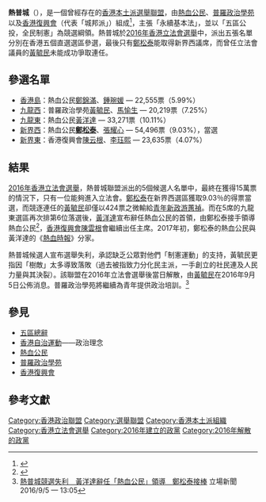 {{expand|time=2016-10-01T00:50:04+00:00}}
{{noteTA
|1=zh-hans:云根;zh-hant:云根;
}}
{{香港政治聯盟表
|名=熱普城
|英文名=CP–PPI–HKRO
|logo=[[File:CP–PPI–HKRO_Logo.jpg|200px]]
|組織形式=
|註冊編號=
|註冊名稱=
|象徵顏色={{colorbox|{{Party meta/color/熱普城}}}} [[黃色|黃色]]
|色碼={{Party meta/color/熱普城}}
|頭銜1=總指揮<ref>{{cite web|url=http://www.passiontimes.hk/article/08-29-2016/32340|title=選舉最後階段　專訪熱普城五區候選人|publisher=熱血時報|date=2016-08-29|website=|access-date=2017-04-12|language=中文|archive-date=2017-01-12|archive-url=https://web.archive.org/web/20170112083312/http://www.passiontimes.hk/article/08-29-2016/32340|dead-url=no}}</ref>
|名1=[[黃洋達|黃洋達]]
|成員組織=
*[[熱血公民|熱血公民]]
*[[普羅政治學苑|普羅政治學苑]]
*[[香港復興會|香港復興會]]
|創立=2016年2月29日
|解散=2016年9月5日
|總部=
|人數=
|口號=全民制憲，香港維新
|立法會議席={{Infobox political party/seats|0|70|hex={{Party meta/color/熱普城}}}}
|區議會議席={{Infobox political party/seats|0|458|hex={{Party meta/color/熱普城}}}}
|政治光譜=[[本土派_(香港)|本土派]]及[[城邦派|城邦派]]
|網站=
}}

'''熱普城'''（{{lang-en|CP–PPI–HKRO}}），是一個曾經存在的[[香港|香港]][[本土派_(香港)|本土派]][[選舉聯盟|選舉聯盟]]，由[[熱血公民|熱血公民]]、[[普羅政治學苑|普羅政治學苑]]以及[[香港復興會|香港復興會]]（代表「城邦派」）組成<ref>{{cite web|url=http://hk.apple.nextmedia.com/legco2016/newparty/005|title=立法會選舉2016 - 新政團「熱普城」參選陣線|publisher=蘋果日報|date=|website=|access-date=2016年7月16日|language=中文|archive-date=2016年7月27日|archive-url=https://web.archive.org/web/20160727060450/http://hk.apple.nextmedia.com/legco2016/newparty/005|dead-url=no}}</ref>，主張「永續基本法」，並以「五區公投，全民制憲」為競選綱領。熱普城於[[2016年香港立法會選舉|2016年香港立法會選舉]]中，派出五張名單分別在香港五個直選選區參選，最後只有[[鄭松泰|鄭松泰]]能取得新界西議席，而曾任立法會議員的[[黃毓民|黃毓民]]未能成功爭取連任。

== 參選名單 ==
*[[香港島選區|香港島]]：熱血公民[[鄭錦滿|鄭錦滿]]、[[鍾琬媛|鍾琬媛]] — 22,555票（5.99%）
*[[九龍西選區|九龍西]]：普羅政治學苑[[黃毓民|黃毓民]]、[[馬愉生|馬愉生]] — 20,219票（7.25%）
*[[九龍東選區|九龍東]]：熱血公民[[黃洋達|黃洋達]] — 33,271票（10.11%）
*[[新界西選區|新界西]]：熱血公民'''[[鄭松泰|鄭松泰]]'''、[[張耀心|張耀心]] — 54,496票（9.03%），當選
*[[新界東選區|新界東]]：香港復興會[[陳云根|陳云根]]、[[李珏熙|李珏熙]] — 23,635票（4.07%）

== 結果 ==
[[2016年香港立法會選舉|2016年香港立法會選舉]]，熱普城聯盟派出的5個候選人名單中，最終在獲得15萬票的情況下，只有一位能夠進入立法會。[[鄭松泰|鄭松泰]]在新界西選區獲取9.03％的得票當選，而競逐連任的[[黃毓民|黃毓民]]卻僅以424票之微輸給[[青年新政|青年新政]][[游蕙禎|游蕙禎]]。而在5席的九龍東選區再次排第6位落選後，[[黃洋達|黃洋達]]宣布辭任熱血公民的首領，由鄭松泰接手領導熱血公民<ref name="PT20160905">{{cite news|date= 2016-09-05|title= 熱普城就競選失利致歉　鄭松泰將接手領導熱血公民|url= http://www.passiontimes.hk/article/09-05-2016/32461|newspaper= 熱血時報|location= |access-date= 2016-09-05|archive-date= 2020-02-24|archive-url= https://web.archive.org/web/20200224004618/https://www.passiontimes.hk/article/09-05-2016/32461|dead-url= no}}</ref>，[[香港復興會|香港復興會]][[陳雲根|陳雲根]]會繼續出任主席。2017年初，鄭松泰的熱血公民與黃洋達的《[[熱血時報|熱血時報]]》分家。

熱普城候選人宣布選舉失利，承認缺乏公眾對他們「制憲運動」的支持，黃毓民更指因「樹敵」太多導致落敗（過去被指致力分化民主派，一手創立的社民連及人民力量與其決裂）。該聯盟在2016年立法會選舉後當日解散，由[[黃毓民|黃毓民]]在2016年9月5日公佈消息。普羅政治學苑將繼續為青年提供政治培訓。<ref>[https://thestandnews.com/politics/%E7%86%B1%E6%99%AE%E5%9F%8E%E7%AB%B6%E9%81%B8%E5%A4%B1%E5%88%A9-%E9%BB%83%E6%B4%8B%E9%81%94%E8%BE%AD%E4%BB%BB-%E7%86%B1%E8%A1%80%E5%85%AC%E6%B0%91-%E9%A0%98%E5%B0%8E-%E9%84%AD%E6%9D%BE%E6%B3%B0%E6%8E%A5%E6%A3%92/ 熱普城競選失利　黃洋達辭任「熱血公民」領導　鄭松泰接棒] {{Wayback|url=https://thestandnews.com/politics/%E7%86%B1%E6%99%AE%E5%9F%8E%E7%AB%B6%E9%81%B8%E5%A4%B1%E5%88%A9-%E9%BB%83%E6%B4%8B%E9%81%94%E8%BE%AD%E4%BB%BB-%E7%86%B1%E8%A1%80%E5%85%AC%E6%B0%91-%E9%A0%98%E5%B0%8E-%E9%84%AD%E6%9D%BE%E6%B3%B0%E6%8E%A5%E6%A3%92/ |date=20200711000237 }} 立場新聞 2016/9/5 — 13:05</ref>

==參見==
*[[五區總辭|五區總辭]]
*[[香港自治運動|香港自治運動]]——政治理念
*[[熱血公民|熱血公民]]
*[[普羅政治學苑|普羅政治學苑]]
*[[香港復興會|香港復興會]]

==參考文獻==
{{reflist}}

{{香港政黨}}
[[Category:香港政治聯盟|Category:香港政治聯盟]]
[[Category:選舉聯盟|Category:選舉聯盟]]
[[Category:香港本土派組織|Category:香港本土派組織]]
[[Category:香港立法會選舉|Category:香港立法會選舉]]
[[Category:2016年建立的政黨|Category:2016年建立的政黨]]
[[Category:2016年解散的政黨|Category:2016年解散的政黨]]